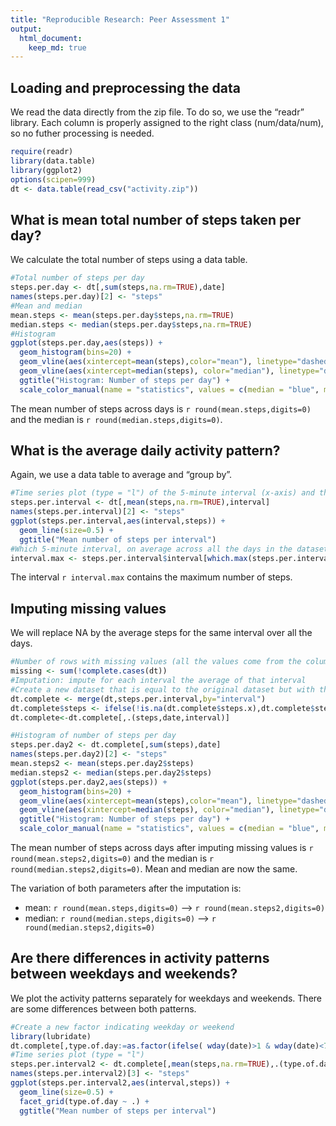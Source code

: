 ```yaml
---
title: "Reproducible Research: Peer Assessment 1"
output: 
  html_document:
    keep_md: true
---
```



## Loading and preprocessing the data

We read the data directly from the zip file. To do so, we use the "readr" library.
Each column is properly assigned to the right class (num/data/num), so no futher processing is needed.

```r
require(readr)
library(data.table)
library(ggplot2)
options(scipen=999)
dt <- data.table(read_csv("activity.zip"))
```


## What is mean total number of steps taken per day?

We calculate the total number of steps using a data table.

```r
#Total number of steps per day
steps.per.day <- dt[,sum(steps,na.rm=TRUE),date]
names(steps.per.day)[2] <- "steps"
#Mean and median
mean.steps <- mean(steps.per.day$steps,na.rm=TRUE)
median.steps <- median(steps.per.day$steps,na.rm=TRUE)
#Histogram
ggplot(steps.per.day,aes(steps)) +
  geom_histogram(bins=20) +
  geom_vline(aes(xintercept=mean(steps),color="mean"), linetype="dashed", size=1) + 
  geom_vline(aes(xintercept=median(steps), color="median"), linetype="dashed", size=1 ) +
  ggtitle("Histogram: Number of steps per day") +
  scale_color_manual(name = "statistics", values = c(median = "blue", mean = "red"))

```

The mean number of steps across days is ```r round(mean.steps,digits=0) ``` and the median is ```r round(median.steps,digits=0) ```.

## What is the average daily activity pattern?

Again, we use a data table to average and "group by".

```r
#Time series plot (type = "l") of the 5-minute interval (x-axis) and the average number of steps taken, averaged across all days (y-axis)
steps.per.interval <- dt[,mean(steps,na.rm=TRUE),interval]
names(steps.per.interval)[2] <- "steps"
ggplot(steps.per.interval,aes(interval,steps)) + 
  geom_line(size=0.5) +
  ggtitle("Mean number of steps per interval")
#Which 5-minute interval, on average across all the days in the dataset, contains the maximum number of steps?
interval.max <- steps.per.interval$interval[which.max(steps.per.interval$steps)]
```

The interval ```r interval.max``` contains the maximum number of steps.

## Imputing missing values

We will replace NA by the average steps for the same interval over all the days.

```r
#Number of rows with missing values (all the values come from the column "steps")
missing <- sum(!complete.cases(dt))
#Imputation: impute for each interval the average of that interval
#Create a new dataset that is equal to the original dataset but with the missing data filled in.
dt.complete <- merge(dt,steps.per.interval,by="interval")
dt.complete$steps <- ifelse(!is.na(dt.complete$steps.x),dt.complete$steps.x,dt.complete$steps.y)
dt.complete<-dt.complete[,.(steps,date,interval)]

#Histogram of number of steps per day
steps.per.day2 <- dt.complete[,sum(steps),date]
names(steps.per.day2)[2] <- "steps" 
mean.steps2 <- mean(steps.per.day2$steps)
median.steps2 <- median(steps.per.day2$steps)
ggplot(steps.per.day2,aes(steps)) +
  geom_histogram(bins=20) +
  geom_vline(aes(xintercept=mean(steps),color="mean"), linetype="dashed", size=1) + 
  geom_vline(aes(xintercept=median(steps), color="median"), linetype="dashed", size=1 ) +
  ggtitle("Histogram: Number of steps per day") +
  scale_color_manual(name = "statistics", values = c(median = "blue", mean = "red"))

```
The mean number of steps across days after imputing missing values is ```r round(mean.steps2,digits=0) ``` and the median is ```r round(median.steps2,digits=0) ```. Mean and median are now the same.

The variation of both parameters after the imputation is:

- mean: ```r round(mean.steps,digits=0) ``` --> ```r round(mean.steps2,digits=0) ```
- median: ```r round(median.steps,digits=0) ``` --> ```r round(median.steps2,digits=0) ```


## Are there differences in activity patterns between weekdays and weekends?

We plot the activity patterns separately for weekdays and weekends. There are some differences between both patterns.

```r
#Create a new factor indicating weekday or weekend
library(lubridate) 
dt.complete[,type.of.day:=as.factor(ifelse( wday(date)>1 & wday(date)<7,"weekday","weekend"))]  
#Time series plot (type = "l") 
steps.per.interval2 <- dt.complete[,mean(steps,na.rm=TRUE),.(type.of.day,interval)]
names(steps.per.interval2)[3] <- "steps"
ggplot(steps.per.interval2,aes(interval,steps)) + 
  geom_line(size=0.5) +
  facet_grid(type.of.day ~ .) +
  ggtitle("Mean number of steps per interval")

```

